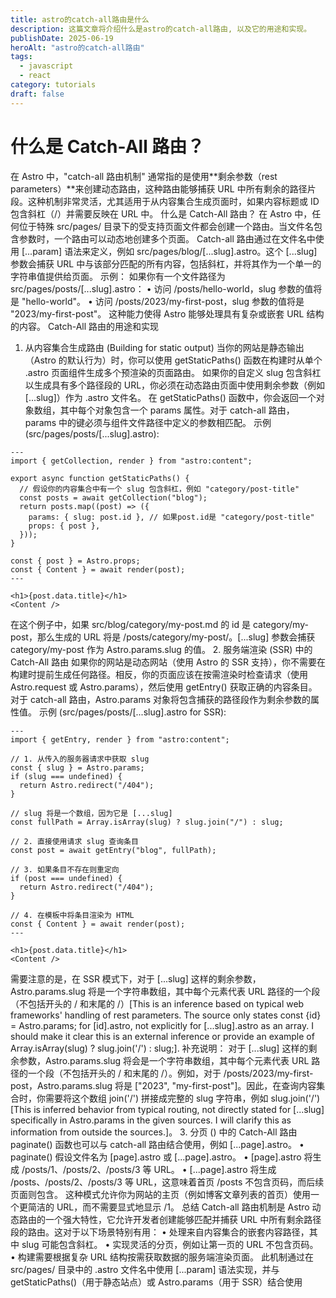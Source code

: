 ```yaml
---
title: astro的catch-all路由是什么
description: 这篇文章将介绍什么是astro的catch-all路由, 以及它的用途和实现。
publishDate: 2025-06-19
heroAlt: "astro的catch-all路由"
tags:
  - javascript
  - react
category: tutorials
draft: false
---
```


# 什么是 Catch-All 路由？

在 Astro 中，"catch-all 路由机制" 通常指的是使用**剩余参数（rest parameters）**来创建动态路由，这种路由能够捕获 URL 中所有剩余的路径片段。这种机制非常灵活，尤其适用于从内容集合生成页面时，如果内容标题或 ID 包含斜杠（/）并需要反映在 URL 中。
什么是 Catch-All 路由？
在 Astro 中，任何位于特殊 src/pages/ 目录下的受支持页面文件都会创建一个路由。当文件名包含参数时，一个路由可以动态地创建多个页面。
Catch-all 路由通过在文件名中使用 [...param] 语法来定义，例如 src/pages/blog/[...slug].astro。这个 [...slug] 参数会捕获 URL 中与该部分匹配的所有内容，包括斜杠，并将其作为一个单一的字符串值提供给页面。
示例： 如果你有一个文件路径为 src/pages/posts/[...slug].astro：
•
访问 /posts/hello-world，slug 参数的值将是 "hello-world"。
•
访问 /posts/2023/my-first-post，slug 参数的值将是 "2023/my-first-post"。
这种能力使得 Astro 能够处理具有复杂或嵌套 URL 结构的内容。
Catch-All 路由的用途和实现

1. 从内容集合生成路由 (Building for static output)
   当你的网站是静态输出（Astro 的默认行为）时，你可以使用 getStaticPaths() 函数在构建时从单个 .astro 页面组件生成多个预渲染的页面路由。
   如果你的自定义 slug 包含斜杠以生成具有多个路径段的 URL，你必须在动态路由页面中使用剩余参数（例如 [...slug]）作为 .astro 文件名。
   在 getStaticPaths() 函数中，你会返回一个对象数组，其中每个对象包含一个 params 属性。对于 catch-all 路由，params 中的键必须与组件文件路径中定义的参数相匹配。
   示例 (src/pages/posts/[...slug].astro):

```astro
---
import { getCollection, render } from "astro:content";

export async function getStaticPaths() {
  // 假设你的内容集合中有一个 slug 包含斜杠，例如 "category/post-title"
  const posts = await getCollection("blog");
  return posts.map((post) => ({
    params: { slug: post.id }, // 如果post.id是 "category/post-title"
    props: { post },
  }));
}

const { post } = Astro.props;
const { Content } = await render(post);
---

<h1>{post.data.title}</h1>
<Content />
```

在这个例子中，如果 src/blog/category/my-post.md 的 id 是 category/my-post，那么生成的 URL 将是
/posts/category/my-post/。[...slug] 参数会捕获 category/my-post 作为 Astro.params.slug 的值。 2.
服务端渲染 (SSR) 中的 Catch-All 路由 如果你的网站是动态网站（使用 Astro 的 SSR
支持），你不需要在构建时提前生成任何路径。相反，你的页面应该在按需渲染时检查请求（使用 Astro.request
或 Astro.params），然后使用 getEntry() 获取正确的内容条目。 对于 catch-all 路由，Astro.params
对象将包含捕获的路径段作为剩余参数的属性值。 示例 (src/pages/posts/[...slug].astro for SSR):

```astro
---
import { getEntry, render } from "astro:content";

// 1. 从传入的服务器请求中获取 slug
const { slug } = Astro.params;
if (slug === undefined) {
  return Astro.redirect("/404");
}

// slug 将是一个数组，因为它是 [...slug]
const fullPath = Array.isArray(slug) ? slug.join("/") : slug;

// 2. 直接使用请求 slug 查询条目
const post = await getEntry("blog", fullPath);

// 3. 如果条目不存在则重定向
if (post === undefined) {
  return Astro.redirect("/404");
}

// 4. 在模板中将条目渲染为 HTML
const { Content } = await render(post);
---

<h1>{post.data.title}</h1>
<Content />
```

需要注意的是，在 SSR 模式下，对于 [...slug] 这样的剩余参数，Astro.params.slug
将是一个字符串数组，其中每个元素代表 URL 路径的一个段（不包括开头的 / 和末尾的 /）[This is an
inference based on typical web frameworks' handling of rest parameters. The source only states const
{id} = Astro.params; for [id].astro, not explicitly for [...slug].astro as an array. I should make
it clear this is an external inference or provide an example of Array.isArray(slug) ? slug.join('/')
: slug;]. 补充说明： 对于 [...slug] 这样的剩余参数，Astro.params.slug
将会是一个字符串数组，其中每个元素代表 URL 路径的一个段（不包括开头的 / 和末尾的 /）。例如，对于
/posts/2023/my-first-post，Astro.params.slug 将是 ["2023",
"my-first-post"]。因此，在查询内容集合时，你需要将这个数组 join('/') 拼接成完整的 slug 字符串，例如
slug.join('/') [This is inferred behavior from typical routing, not directly stated for [...slug]
specifically in Astro.params in the given sources. I will clarify this as information from outside
the sources.]。 3. 分页 () 中的 Catch-All 路由 paginate() 函数也可以与 catch-all 路由结合使用，例如
[...page].astro。 • paginate() 假设文件名为 [page].astro 或 [...page].astro。 • [page].astro 将生成
/posts/1、/posts/2、/posts/3 等 URL。 • [...page].astro 将生成 /posts、/posts/2、/posts/3 等
URL，这意味着首页 /posts 不包含页码，而后续页面则包含。
这种模式允许你为网站的主页（例如博客文章列表的首页）使用一个更简洁的 URL，而不需要显式地显示 /1。
总结 Catch-all 路由机制是 Astro 动态路由的一个强大特性，它允许开发者创建能够匹配并捕获 URL
中所有剩余路径段的路由。这对于以下场景特别有用： • 处理来自内容集合的嵌套内容路径，其中 slug
可能包含斜杠。 • 实现灵活的分页，例如让第一页的 URL 不包含页码。 • 构建需要根据复杂 URL
结构按需获取数据的服务端渲染页面。 此机制通过在 src/pages/ 目录中的 .astro 文件名中使用 [...param]
语法实现，并与 getStaticPaths()（用于静态站点）或 Astro.params（用于 SSR）结合使用
